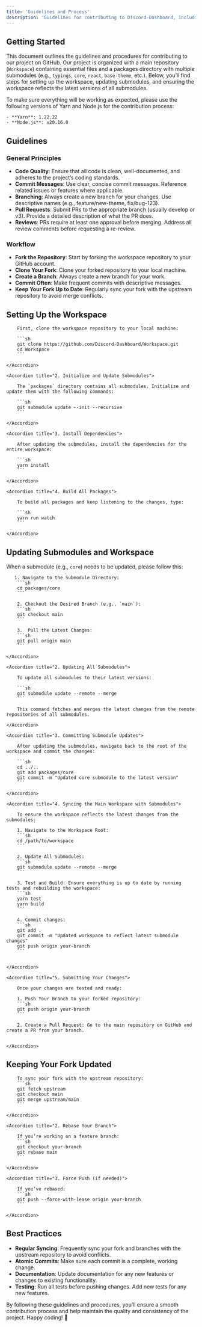 ```yaml
---
title: 'Guidelines and Process'
description: 'Guidelines for contributing to Discord-Dashboard, including setup, submodule updates, and best practices for collaboration'
---
```



## Getting Started

This document outlines the guidelines and procedures for contributing to our project on GitHub.
Our project is organized with a main repository (`Workspace`) containing essential files and a packages directory with multiple
submodules (e.g., `typings`, `core`, `react`, `base-theme`, etc.). Below, you’ll find steps for setting up the workspace, updating submodules, and ensuring
the workspace reflects the latest versions of all submodules.

<Info>
    To make sure everything will be working as expected, please use the following versions of Yarn and Node.js for the contribution process:

    - **Yarn**: 1.22.22
    - **Node.js**: v20.16.0
</Info>

## Guidelines

### General Principles

- **Code Quality**: Ensure that all code is clean, well-documented, and adheres to the project’s coding standards.
- **Commit Messages**: Use clear, concise commit messages. Reference related issues or features where applicable.
- **Branching**: Always create a new branch for your changes. Use descriptive names (e.g., feature/new-theme, fix/bug-123).
- **Pull Requests**: Submit PRs to the appropriate branch (usually develop or v3). Provide a detailed description of what the PR does.
- **Reviews**: PRs require at least one approval before merging. Address all review comments before requesting a re-review.

### Workflow

- **Fork the Repository**: Start by forking the workspace repository to your GitHub account.
- **Clone Your Fork**: Clone your forked repository to your local machine.
- **Create a Branch**: Always create a new branch for your work.
- **Commit Often**: Make frequent commits with descriptive messages.
- **Keep Your Fork Up to Date**: Regularly sync your fork with the upstream repository to avoid merge conflicts.

## Setting Up the Workspace

<AccordionGroup>
    <Accordion title="1. Clone the Workspace Repository">

        First, clone the workspace repository to your local machine:

        ```sh
        git clone https://github.com/Discord-Dashboard/Workspace.git
        cd Workspace
        ```

    </Accordion>

    <Accordion title="2. Initialize and Update Submodules">

        The `packages` directory contains all submodules. Initialize and update them with the following commands:

        ```sh
        git submodule update --init --recursive
        ```

    </Accordion>

    <Accordion title="3. Install Dependencies">

        After updating the submodules, install the dependencies for the entire workspace:

        ```sh
        yarn install
        ```

    </Accordion>

    <Accordion title="4. Build All Packages">

        To build all packages and keep listening to the changes, type:

        ```sh
        yarn run watch
        ```

    </Accordion>
</AccordionGroup>

## Updating Submodules and Workspace

When a submodule (e.g., `core`) needs to be updated, please follow this:


<AccordionGroup>
    <Accordion title="1. Updating a Specific Submodule">

       1. Navigate to the Submodule Directory:
        ```sh
        cd packages/core
        ```

        2. Checkout the Desired Branch (e.g., `main`):
        ```sh
        git checkout main
        ```

        3.	Pull the Latest Changes:
        ```sh
        git pull origin main
        ```

    </Accordion>

    <Accordion title="2. Updating All Submodules">

        To update all submodules to their latest versions:

        ```sh
        git submodule update --remote --merge
        ```

        This command fetches and merges the latest changes from the remote repositories of all submodules.

    </Accordion>

    <Accordion title="3. Committing Submodule Updates">

        After updating the submodules, navigate back to the root of the workspace and commit the changes:

        ```sh
        cd ../..
        git add packages/core
        git commit -m "Updated core submodule to the latest version"
        ```

    </Accordion>

    <Accordion title="4. Syncing the Main Workspace with Submodules">

        To ensure the workspace reflects the latest changes from the submodules:

        1. Navigate to the Workspace Root:
        ```sh
        cd /path/to/workspace
        ```

        2. Update All Submodules:
        ```sh
        git submodule update --remote --merge
        ```

        3. Test and Build: Ensure everything is up to date by running tests and rebuilding the workspace:
        ```sh
        yarn test
        yarn build
        ```

        4. Commit changes:
        ```sh
        git add .
        git commit -m "Updated workspace to reflect latest submodule changes"
        git push origin your-branch
        ```


    </Accordion>

    <Accordion title="5. Submitting Your Changes">

        Once your changes are tested and ready:

        1. Push Your Branch to your forked repository:
        ```sh
        git push origin your-branch
        ```

        2. Create a Pull Request: Go to the main repository on GitHub and create a PR from your branch.


    </Accordion>

</AccordionGroup>

## Keeping Your Fork Updated

<AccordionGroup>
    <Accordion title="1. Fetch Upstream Changes">

        To sync your fork with the upstream repository:
        ```sh
        git fetch upstream
        git checkout main
        git merge upstream/main
        ```

    </Accordion>

    <Accordion title="2. Rebase Your Branch">

        If you’re working on a feature branch:
        ```sh
        git checkout your-branch
        git rebase main
        ```

    </Accordion>

    <Accordion title="3. Force Push (if needed)">

        If you’ve rebased:
        ```sh
        git push --force-with-lease origin your-branch
        ```

    </Accordion>
</AccordionGroup>

## Best Practices

- **Regular Syncing**: Frequently sync your fork and branches with the upstream repository to avoid conflicts.
- **Atomic Commits**: Make sure each commit is a complete, working change.
- **Documentation**: Update documentation for any new features or changes to existing functionality.
- **Testing**: Run all tests before pushing changes. Add new tests for any new features.

By following these guidelines and procedures, you’ll ensure a smooth contribution process and help
maintain the quality and consistency of the project. Happy coding! 🚀